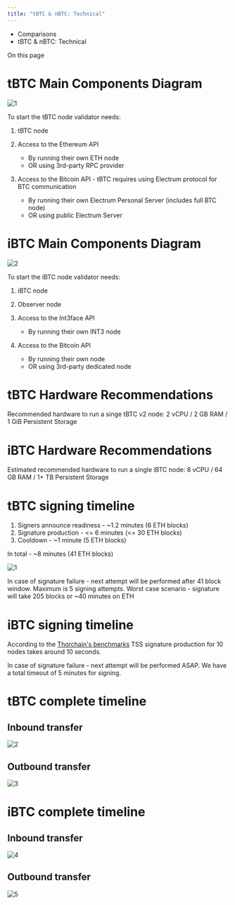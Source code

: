 ```yaml
---
title: "tBTC & nBTC: Technical"
---
```


* Comparisons
* tBTC & nBTC: Technical

On this page

# tBTC Main Components Diagram

![1](/docs/assets/images/tbtc_components-493a4be7125e5d1988a972b221a34ac4.png)

To start the tBTC node validator needs:

1. tBTC node

2. Access to the Ethereum API

   * By running their own ETH node
   * OR using 3rd-party RPC provider

3. Access to the Bitcoin API - tBTC requires using Electrum protocol for BTC communication

   * By running their own Electrum Personal Server (includes full BTC node)
   * OR using public Electrum Server

# iBTC Main Components Diagram

![2](/docs/assets/images/ibtc_components-c61f8f0aacfb3817e0f8f1fd37fa3dd9.png)

To start the iBTC node validator needs:

1. iBTC node

2. Observer node

3. Access to the Int3face API
   * By running their own INT3 node

4. Access to the Bitcoin API

   * By running their own node
   * OR using 3rd-party dedicated node

# tBTC Hardware Recommendations

Recommended hardware to run a singe tBTC v2 node: 2 vCPU / 2 GB RAM / 1 GiB Persistent Storage

# iBTC Hardware Recommendations

Estimated recommended hardware to run a single iBTC node: 8 vCPU / 64 GB RAM / 1+ TB Persistent Storage

# tBTC signing timeline

1. Signers announce readiness - \~1.2 minutes (6 ETH blocks)
2. Signature production - \<= 6 minutes (\<= 30 ETH blocks)
3. Cooldown - \~1 minute (5 ETH blocks)

In total - \~8 minutes (41 ETH blocks)

![1](/docs/assets/images/tbtc_signature_timeline-c7d87369d15d911e72223b745b262c66.png)

In case of signature failure - next attempt will be performed after 41 block window. Maximum is 5 signing attempts. Worst case scenario - signature will take 205 blocks or \~40 minutes on ETH

# iBTC signing timeline

According to the [Thorchain's benchmarks](https://github.com/thorchain/Resources/blob/master/Whitepapers/THORChain-TSS-Benchmark-July2020.pdf) TSS signature production for 10 nodes takes around 10 seconds.

In case of signature failure - next attempt will be performed ASAP. We have a total timeout of 5 minutes for signing.

# tBTC complete timeline

## Inbound transfer[​](#inbound-transfer "Direct link to Inbound transfer")

![2](/docs/assets/images/tbtc_inbound_timeline-e52119dae6556bcf938c7273a5eefcf9.png)

## Outbound transfer[​](#outbound-transfer "Direct link to Outbound transfer")

![3](/docs/assets/images/tbtc_outbound_timeline-2b4473040111f57550d9f4f02a3712d6.png)

# iBTC complete timeline

## Inbound transfer[​](#inbound-transfer-1 "Direct link to Inbound transfer")

![4](/docs/assets/images/ibtc_inbound_timeline-39abc892d8790c7e13d6396d23a85fdd.png)

## Outbound transfer[​](#outbound-transfer-1 "Direct link to Outbound transfer")

![5](/docs/assets/images/ibtc_outbound_timeline-196cc6e2616cf77d4b1144365b334dad.png)
